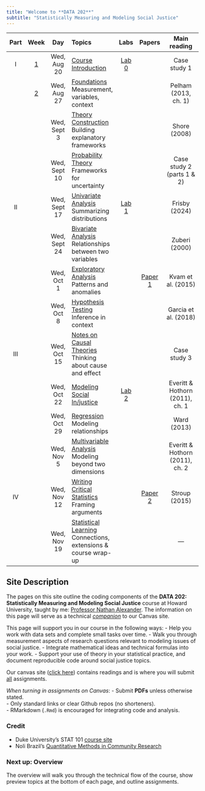 ```yaml
---
title: "Welcome to **DATA 202**"
subtitle: "Statistically Measuring and Modeling Social Justice"
---
```


::: column-screen-inset-right
| Part | Week | Day | Topics | Labs | Papers | Main reading |
|:----:|:----:|:---:|:-------|:----:|:------:|:------------:|
| I | [1](weeks/week01.html) | Wed, Aug 20 | [Course Introduction](weeks/week01-slides.html) | [Lab 0](computing.html) |  | Case study 1 |
|   | [2](weeks/week02.html) | Wed, Aug 27 | [Foundations](weeks/week02-slides.html) <br> Measurement, variables, context |  |  | Pelham (2013, ch. 1) |
|   |  | Wed, Sept 3 | [Theory Construction](weeks/week03-slides.html) <br> Building explanatory frameworks |  |  | Shore (2008) |
|   |  | Wed, Sept 10 | [Probability Theory](weeks/week04-slides.html) <br> Frameworks for uncertainty |  |  | Case study 2 (parts 1 & 2) |
| II |  | Wed, Sept 17 | [Univariate Analysis](weeks/week05-slides.html) <br> Summarizing distributions | [Lab 1](labs/lab1.html) |  | Frisby (2024) |
|   |  | Wed, Sept 24 | [Bivariate Analysis](weeks/week06-slides.html) <br> Relationships between two variables |  |  | Zuberi (2000) |
|   |  | Wed, Oct 1 | [Exploratory Analysis](weeks/week07-slides.html) <br> Patterns and anomalies |  | [Paper 1](papers/paper1.html) | Kvam et al. (2015) |
|   |  | Wed, Oct 8 | [Hypothesis Testing](weeks/week08-slides.html) <br> Inference in context |  |  | Garcia et al. (2018) |
| III |  | Wed, Oct 15 | [Notes on Causal Theories](weeks/week09-slides.html) <br> Thinking about cause and effect |  |  | Case study 3 |
|   |  | Wed, Oct 22 | [Modeling Social In/justice](weeks/week10-slides.html) | [Lab 2](labs/lab2.html) |  | Everitt & Hothorn (2011), ch. 1 |
|   |  | Wed, Oct 29 | [Regression](weeks/week11-slides.html) <br> Modeling relationships |  |  | Ward (2013) |
|   |  | Wed, Nov 5 | [Multivariable Analysis](weeks/week12-slides.html) <br> Modeling beyond two dimensions |  |  | Everitt & Hothorn (2011), ch. 2 |
| IV |  | Wed, Nov 12 | [Writing Critical Statistics](weeks/week13-slides.html) <br> Framing arguments |  | [Paper 2](papers/paper2.html) | Stroup (2015) |
|   |  | Wed, Nov 19 | [Statistical Learning](weeks/week14-slides.html) <br> Connections, extensions & course wrap-up |  |  | — |
:::

## Site Description
The pages on this site outline the coding components of the **DATA 202: Statistically Measuring and Modeling Social Justice** course at Howard University, taught by me: [Professor Nathan Alexander](https://professornaite.github.io).
The information on this page will serve as a technical <u>*companion*</u> to our Canvas site.

This page will support you in our course in the following ways:
-   Help you work with data sets and complete small tasks over time.
-   Walk you through measurement aspects of research questions relevant to modeling issues of social justice.
-   Integrate mathematical ideas and technical formulas into your work.
-   Support your use of theory in your statistical practice, and document reproducible code around social justice topics.

Our canvas site ([click here](https://canvas.howard.edu/courses/59441)) contains readings and is where you will submit <u>all</u> assignments.

*When turning in assignments on Canvas*:
-   Submit **PDFs** unless otherwise stated.  
-   Only standard links or clear Github repos (no shorteners).  
-   RMarkdown (`.Rmd`) is encouraged for integrating code and analysis.  

### Credit
-   Duke University's STAT 101 [course site](https://sta101-f23.github.io/)  
-   Noli Brazil's [Quantitative Methods in Community Research](https://crd150.github.io/index.html)  

### Next up: Overview
The overview will walk you through the technical flow of the course, show preview topics at the bottom of each page, and outline assignments.